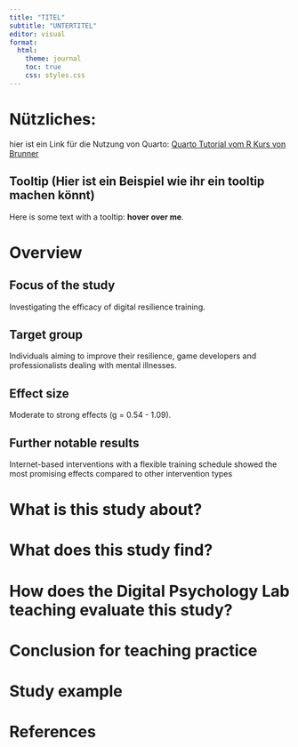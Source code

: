 ---
title: "TITEL"
subtitle: "UNTERTITEL"
editor: visual
format:
  html:
    theme: journal
    toc: true
    css: styles.css
---

# Nützliches:

hier ist ein Link für die Nutzung von Quarto: [Quarto Tutorial vom R Kurs von Brunner](https://r-23w-12.netlify.app/)

## Tooltip (Hier ist ein Beispiel wie ihr ein tooltip machen könnt)

Here is some text with a tooltip: <span class="hover-effect">[hover over me]{title="This is the tooltip text." style="font-weight: bold;"}.</span>


# Overview

## Focus of the study

Investigating the efficacy of digital resilience training.

## Target group

Individuals aiming to improve their resilience, game developers and professionalists dealing with mental illnesses.

## Effect size

Moderate to strong effects (g = 0.54 - 1.09).

## Further notable results

Internet-based interventions with a flexible training schedule showed the most promising effects compared to other intervention types


# What is this study about?

# What does this study find?

# How does the Digital Psychology Lab teaching evaluate this study?

# Conclusion for teaching practice

# Study example

# References
